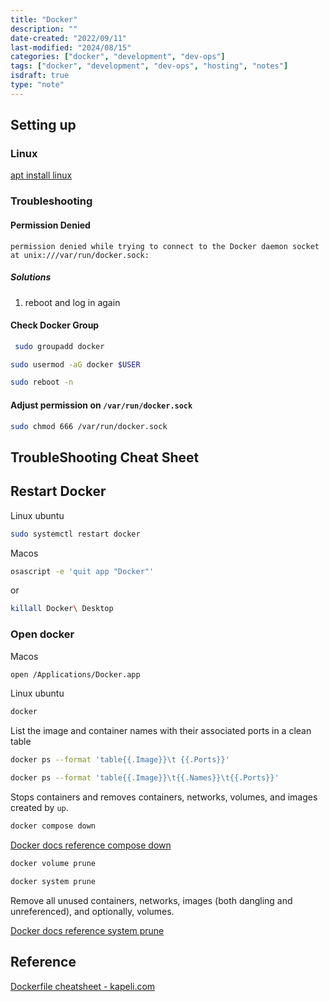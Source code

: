 ```yaml
---
title: "Docker"
description: ""
date-created: "2022/09/11"
last-modified: "2024/08/15"
categories: ["docker", "development", "dev-ops"]
tags: ["docker", "development", "dev-ops", "hosting", "notes"]
isdraft: true
type: "note"
---
```



## Setting up 

### Linux 

[apt install linux](https://docs.docker.com/engine/install/ubuntu/)

### Troubleshooting 

#### Permission Denied 

```
permission denied while trying to connect to the Docker daemon socket at unix:///var/run/docker.sock: 
````


##### Solutions

1. reboot and log in again 

#### Check Docker Group 

```sh 
 sudo groupadd docker
```

```sh 
sudo usermod -aG docker $USER
```

```sh 
sudo reboot -n
```

#### Adjust permission on `/var/run/docker.sock`

```sh 
sudo chmod 666 /var/run/docker.sock

```


## TroubleShooting Cheat Sheet 

## Restart Docker 

Linux ubuntu

```sh 
sudo systemctl restart docker
```

Macos 

```sh 
osascript -e 'quit app "Docker"'

```
or 

```sh 
killall Docker\ Desktop
```

### Open docker 

Macos
```sh 
open /Applications/Docker.app
```

Linux ubuntu

```sh 
docker

```


List the image and container names with their associated ports in a clean table

```sh 
docker ps --format 'table{{.Image}}\t {{.Ports}}'
```

```sh
docker ps --format 'table{{.Image}}\t{{.Names}}\t{{.Ports}}'
```

Stops containers and removes containers, networks, volumes, and images created by `up`.

```sh
docker compose down
```

[Docker docs reference compose down](https://docs.docker.com/engine/reference/commandline/compose_down/)


```sh
docker volume prune
```

```sh 
docker system prune
```

Remove all unused containers, networks, images (both dangling and unreferenced), and optionally, volumes.

[Docker docs reference system prune](https://docs.docker.com/engine/reference/commandline/system_prune/)



## Reference

[Dockerfile cheatsheet - kapeli.com](https://kapeli.com/cheat_sheets/Dockerfile.docset/Contents/Resources/Documents/index)
